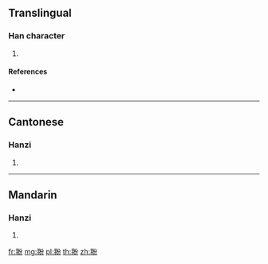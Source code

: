 {{character info/new}}
==Translingual==

===Han character===
{{Han char|rn=124|rad=羽|as=04|sn=10|four=18227|canj=SMCSH}}

# {{defn|Han|sort=羽04}}

====References====
* {{Han ref|kx=0955.220|dkj=28636|dj=1401.030|hdz=53343.080|uh=7FC2|ud=32706|bh=D364|bd=54116}}

----

==Cantonese==

===Hanzi===
{{yue-hanzi|jyut=|y=fan1}}

# {{defn|lang=yue|sort=羽04}}

----

==Mandarin==

===Hanzi===
{{cmn-hanzi|pin=[[fēn]] ([[fen1]]), [[là]] ([[la4]])|wg=fen<sup>1</sup>, la<sup>4</sup>}}

# {{defn|lang=cmn|sort=羽04}}

[[fr:翂]]
[[mg:翂]]
[[pl:翂]]
[[th:翂]]
[[zh:翂]]